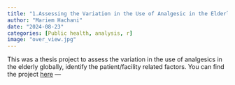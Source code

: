 ```yaml
---
title: "1.Assessing the Variation in the Use of Analgesic in the Elderly"
author: "Mariem Hachani"
date: "2024-08-23"
categories: [Public health, analysis, r]
image: "over_view.jpg"
---
```


This was a thesis project to assess the variation in the use of analgesics in the elderly globally, identify the patient/facility related factors. You can find the project [here](https://github.com/borison365/Demographic-health-survey/blob/main/Thesis%20data%20on%20Analgesic%20use.R){target="blank"} ---
